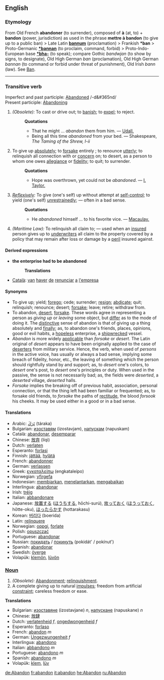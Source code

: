 ==English==

===Etymology===

From Old French '''abandoner''' (to surrender), composed of '''à''' (at, to) + '''bandon''' (power, jurisdiction) as used in the phrase '''mettre à bandon''' (to give up to a public ban) > Late Latin '''[[bannum]]''' (proclamation) > Frankish '''*ban''' > Proto-Germanic '''[[*bannan]]''' (to proclaim, command, forbid) > Proto-Indo-European base '''[[*bha- ]]''' (to speak); compare Gothic ''bandwjan'' (to show by signs, to designate), Old High German ''ban'' (proclamation), Old High German ''bannan'' (to command or forbid under threat of punishment), Old Irish ''bann'' (law). See [[Ban]].

----

=== Transitive verb ===
Imperfect and past participle: [[Abandoned]] /-d&#365nd/ <br>
Present participle: [[Abandoning]] 

#''(Obsolete):'' To cast or drive out; to [[banish]]; to [[expel]]; to reject.
#:'''Quotations'''
#:*That he might ... ''abandon'' them from him. — [[Udall.]]
#:*Being all this time ''abandoned'' from your bed. — Shakespeare, ''The Taming of the Shrew, I-ii''
#To give up [[absolutely]]; to [[forsake]] entirely ; to renounce [[utterly]]; to relinquish all connection with or [[concern]] on; to desert, as a person to whom one owes [[allegiance]] or [[fidelity]]; to quit; to surrender.
#:'''Quotations'''
#:*Hope was overthrown, yet could not be ''abandoned''. — [[I. Taylor.]]
#''[[Reflexively]]:'' To give (one's self) up without attempt at [[self-control]]; to yield (one's self) [[unrestrainedly]]; — often in a bad sense.
#:'''Quotations'''
#:*He ''abandoned'' himself ... to his favorite vice. — [[Macaulay.]]
#''(Maritime Law):'' To relinquish all claim to; — used when an [[insured]] person gives up to [[underwriters]] all claim to the property covered by a policy that may remain after loss or damage by a [[peril]] insured against.

====Derived expressions====
*'''the enterprise had to be abandoned'''
*:'''Translations'''
*[[Català]]: [[van]] [[haver]] [[de]] [[renunciar]] [[a]] [[l']][[empresa]]

====Synonyms====
*To give up; yield; [[forego]]; cede; surrender; [[resign]]; [[abdicate]]; quit; relinquish; renounce; desert; [[forsake]]; leave; retire; withdraw from.
*To abandon, [[desert]], [[forsake]]. These words agree in representing a person as ''giving up'' or ''leaving'' some object, but [[differ]] as to the mode of doing it. The [[distinctive]] sense of abandon is that of giving up a thing absolutely and [[finally]]; as, to abandon one's friends, places, opinions, good or evil habits, a [[hopeless]] enterprise, a [[shipwrecked]] vessel.
*''Abandon'' is more widely [[applicable]] than ''forsake'' or ''desert''. The Latin original of ''desert'' appears to have been originally applied to the case of [[deserter]]s from military service. Hence, the verb, when used of ''persons'' in the active voice, has usually or always a bad sense, implying some breach of fidelity, honor, etc., the leaving of something which the person should rightfully stand by and support; as, to ''desert'' one's colors, to ''desert'' one's post, to ''desert'' one's principles or duty. When used in the passive, the sense is not necessarily bad; as, the fields were ''deserted'', a ''deserted'' village, ''deserted'' halls.
*''Forsake'' implies the breaking off of previous habit, association, personal connection, or that the thing left had been familiar or frequented; as, to forsake old friends, to ''forsake'' the paths of [[rectitude]], the blood ''forsook'' his cheeks. It may be used either in a good or in a bad sense.

====Translations====
*Arabic: [[ترك|تَرَكَ]] (táraka)
*Bulgarian: [[изоставям]] (izostavjam), [[напускам]] (napuskam)
*Català: [[abandonar]], [[desemparar]]
*Chinese: [[放弃]] (líqì)
*Dutch: [[verlaten]]
*Esperanto: [[forlasi]]
*Finnish: [[jättää]], [[hylätä]]
*French: [[abandonner]]
*German: [[verlassen]]
*Greek: [[εγκαταλείπω]] (engkataleípo)
*Norwegian: [[yfirgefa]]
*Indonesian: [[biar|membiarkan]], [[telantar|menelantarkan]], [[abai|mengabaikan]]
*Interlingua: [[abandonar]]
*Irish: [[tréig]]
*Italian: [[abbandonare]]
*Japanese: [[放置]]する ([[ほうち]]する, hōchi-surú), [[放っておく]] ([[ほうっておく]], hōtte-oku), [[ほったらかす]] (hottarakasu)
*Korean: [[버리다]] (boerida)
*Latin: [[relinquere]]
*Norwegian: [[oppgi]], [[forlate]]
*Polish: [[opuszczać]]
*Portuguese: [[abandonar]]
*Russian: [[покидать]] / [[покинуть]] (pokidát' / pokínut')
*Spanish: [[abandonar]]
*Swedish: [[överge]]
*Volapük: [[klemön]], [[lüvön]]

=== [[Noun]] ===
#''(Obsolete):'' [[Abandonment]]; [[relinquishment]].
#A complete giving up to natural [[impulses]]; freedom from artificial [[constraint]]; careless freedom or ease.

'''Translations'''
*Bulgarian: [[изоставяне]] (izostavjane) ''n'', [[напускане]] (napuskane) ''n''
*Chinese: [[放肆]]
*Dutch: [[verlatenheid]] ''f'', [[ongedwongenheid]] ''f''
*Esperanto: [[forlaso]]
*French: [[abandon]] ''m''
*German: [[Ungezwungenheit]] ''f''
*Interlingua: [[abandono]]
*Italian: [[abbandono]] ''m''
*Portuguese: [[abandono]] ''m'' 
*Spanish: [[abandono]] ''m''
*Volapük: [[klem]], [[lüv]]


[[de:Abandon]]
[[fr:abandon]]
[[it:abandon]]
[[he:Abandon]]
[[ru:Abandon]]